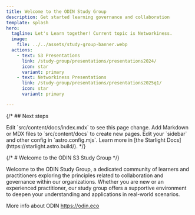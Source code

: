 ```yaml
---
title: Welcome to the ODIN Study Group
description: Get started learning governance and collaboration
template: splash
hero:
  tagline: Let's Learn together! Current topic is Networkiness.
  image:
    file: ../../assets/study-group-banner.webp
  actions:
    - text: S3 Presentations
      link: /study-group/presentations/presentations2024/
      icon: star
      variant: primary
    - text: Networkiness Presentations
      link: /study-group/presentations/presentations2025q1/
      icon: star
      variant: primary

---
```



{/* ## Next steps

<CardGrid stagger>
	<Card title="Update content" icon="pencil">
		Edit `src/content/docs/index.mdx` to see this page change.
	</Card>
	<Card title="Add new content" icon="add-document">
		Add Markdown or MDX files to `src/content/docs` to create new pages.
	</Card>
	<Card title="Configure your site" icon="setting">
		Edit your `sidebar` and other config in `astro.config.mjs`.
	</Card>
	<Card title="Read the docs" icon="open-book">
		Learn more in [the Starlight Docs](https://starlight.astro.build/).
	</Card>
</CardGrid> */}

{/* # Welcome to the ODIN S3 Study Group */}

Welcome to the ODIN Study Group, a dedicated community of learners and practitioners exploring the principles related to collaboration and governance within our organizations. Whether you are new or an experienced practitioner, our study group offers a supportive environment to deepen your understanding and applications in real-world scenarios.


More info about ODIN https://odin.eco









